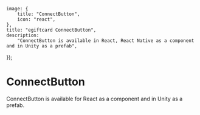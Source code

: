 
	image: {
		title: "ConnectButton",
		icon: "react",
	},
	title: "egiftcard ConnectButton",
	description:
		"ConnectButton is available in React, React Native as a component and in Unity as a prefab",
});

# ConnectButton

ConnectButton is available for React as a component and in Unity as a prefab.

<Grid>
	<SDKCard
		title="React"
		href="/typescript/v5/react/components/ConnectButton"
		icon={ReactIcon}
	/>
	<SDKCard title="Unity" href="/unity/wallets/prefab" icon={UnityIcon} />
</Grid>

<br />

<DocImage src={connectHeroImage} />

